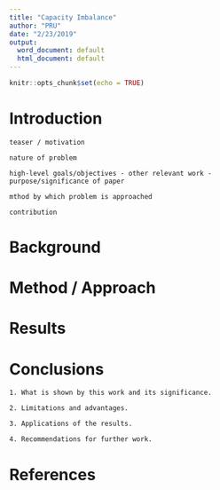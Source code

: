 ```yaml
---
title: "Capacity Imbalance"
author: "PRU"
date: "2/23/2019"
output:
  word_document: default
  html_document: default
---
```


```r
knitr::opts_chunk$set(echo = TRUE)
```

# Introduction

```
teaser / motivation
```

```
nature of problem
```

```
high-level goals/objectives - other relevant work - purpose/significance of paper
```

```
mthod by which problem is approached
```

```
contribution
```

# Background

# Method / Approach

# Results

# Conclusions

```
1. What is shown by this work and its significance.
```

```
2. Limitations and advantages.
```

```
3. Applications of the results.
```

```
4. Recommendations for further work.
```

# References